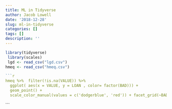 ```yaml
---
title: ML in Tidyverse
author: Jacob Lowell
date: '2018-12-28'
slug: ml-in-tidyverse
categories: []
tags: []
description: ''
---
```



```r
library(tidyverse)
 library(scales)
 lgd <- read_csv("lgd.csv")
hmeq <- read_csv("hmeq.csv")
```


```r
```r
hmeq %>%  filter(!is.na(VALUE)) %>%
  ggplot( aes(x = VALUE, y = LOAN , color= factor(BAD))) +
  geom_point() +
  scale_color_manual(values = c('dodgerblue', 'red')) + facet_grid(~BAD) + labs(title = "Home Equity Loan Performance by loan amount and value of home")  +scale_y_continuous(labels = scales::dollar) + scale_x_continuous(labels = scales::dollar)
```

```

